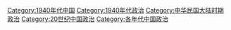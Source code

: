 [[Category:1940年代中国|Category:1940年代中国]]
[[Category:1940年代政治|Category:1940年代政治]]
[[Category:中华民国大陆时期政治|Category:中华民国大陆时期政治]]
[[Category:20世纪中国政治|Category:20世纪中国政治]]
[[Category:各年代中国政治|Category:各年代中国政治]]